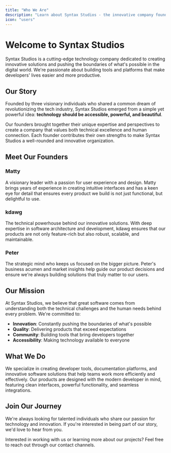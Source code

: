 ```yaml
---
title: "Who We Are"
description: "Learn about Syntax Studios - the innovative company founded by Matty, kdawg, and Peter"
icon: "users"
---
```


# Welcome to Syntax Studios

Syntax Studios is a cutting-edge technology company dedicated to creating innovative solutions and pushing the boundaries of what's possible in the digital world. We're passionate about building tools and platforms that make developers' lives easier and more productive.

## Our Story

Founded by three visionary individuals who shared a common dream of revolutionizing the tech industry, Syntax Studios emerged from a simple yet powerful idea: **technology should be accessible, powerful, and beautiful**.

Our founders brought together their unique expertise and perspectives to create a company that values both technical excellence and human connection. Each founder contributes their own strengths to make Syntax Studios a well-rounded and innovative organization.

## Meet Our Founders

### Matty
A visionary leader with a passion for user experience and design. Matty brings years of experience in creating intuitive interfaces and has a keen eye for detail that ensures every product we build is not just functional, but delightful to use.

### kdawg
The technical powerhouse behind our innovative solutions. With deep expertise in software architecture and development, kdawg ensures that our products are not only feature-rich but also robust, scalable, and maintainable.

### Peter
The strategic mind who keeps us focused on the bigger picture. Peter's business acumen and market insights help guide our product decisions and ensure we're always building solutions that truly matter to our users.

## Our Mission

At Syntax Studios, we believe that great software comes from understanding both the technical challenges and the human needs behind every problem. We're committed to:

- **Innovation**: Constantly pushing the boundaries of what's possible
- **Quality**: Delivering products that exceed expectations
- **Community**: Building tools that bring developers together
- **Accessibility**: Making technology available to everyone

## What We Do

We specialize in creating developer tools, documentation platforms, and innovative software solutions that help teams work more efficiently and effectively. Our products are designed with the modern developer in mind, featuring clean interfaces, powerful functionality, and seamless integrations.

## Join Our Journey

We're always looking for talented individuals who share our passion for technology and innovation. If you're interested in being part of our story, we'd love to hear from you.

<Note>
Interested in working with us or learning more about our projects? Feel free to reach out through our contact channels.
</Note>